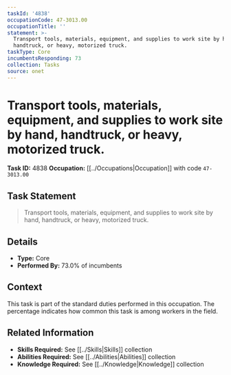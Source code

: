 ```yaml
---
taskId: '4838'
occupationCode: 47-3013.00
occupationTitle: ''
statement: >-
  Transport tools, materials, equipment, and supplies to work site by hand,
  handtruck, or heavy, motorized truck.
taskType: Core
incumbentsResponding: 73
collection: Tasks
source: onet
---
```

# Transport tools, materials, equipment, and supplies to work site by hand, handtruck, or heavy, motorized truck.

**Task ID:** 4838
**Occupation:** [[../Occupations|Occupation]] with code `47-3013.00`

## Task Statement

> Transport tools, materials, equipment, and supplies to work site by hand, handtruck, or heavy, motorized truck.

## Details

- **Type:** Core
- **Performed By:** 73.0% of incumbents

## Context

This task is part of the standard duties performed in this occupation. The percentage indicates how common this task is among workers in the field.

## Related Information

- **Skills Required:** See [[../Skills|Skills]] collection
- **Abilities Required:** See [[../Abilities|Abilities]] collection
- **Knowledge Required:** See [[../Knowledge|Knowledge]] collection

